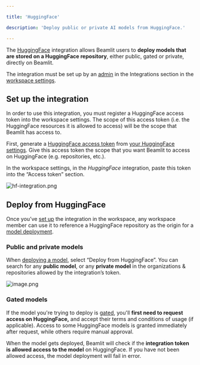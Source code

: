 ```yaml
---

title: 'HuggingFace'

description: 'Deploy public or private AI models from HuggingFace.'

---
```


The [HuggingFace](https://huggingface.co/) integration allows Beamlit users to **deploy models that are stored on a HuggingFace repository**, either public, gated or private, directly on Beamlit.

The integration must be set up by an [admin](../Security/Workspace-access-control.mdx) in the Integrations section in the [workspace settings](../Security/Workspace-access-control.mdx).

## Set up the integration

In order to use this integration, you must register a HuggingFace access token into the workspace settings. The scope of this access token (i.e. the HuggingFace resources it is allowed to access) will be the scope that Beamlit has access to.

First, generate a [HuggingFace access token](https://huggingface.co/docs/hub/security-tokens) from [your HuggingFace settings](https://huggingface.co/settings/tokens). Give this access token the scope that you want Beamlit to access on HuggingFace (e.g. repositories, etc.). 

In the workspace settings, in the *HuggingFace* integration, paste this token into the “Access token” section.

![hf-integration.png](HuggingFace/hf-integration.png)

## Deploy from HuggingFace

Once you’ve [set up](HuggingFace.mdx) the integration in the workspace, any workspace member can use it to reference a HuggingFace repository as the origin for a [model deployment](../Models/Model-deployment.mdx). 

### Public and private models

When [deploying a model](../Models/Model-deployment.mdx), select “Deploy from HuggingFace”. You can search for any **public model**, or any **private model** in the organizations & repositories allowed by the integration’s token.

![image.png](HuggingFace/image.png)

### Gated models

If the model you're trying to deploy is [gated](https://huggingface.co/docs/hub/models-gated), you'll **first need to request access on HuggingFace,** and accept their terms and conditions of usage (if applicable). Access to some HuggingFace models is granted immediately after request, while others require manual approval.

When the model gets deployed, Beamlit will check if the **integration token is allowed access to the model** on HuggingFace. If you have not been allowed access, the model deployment will fail in error.